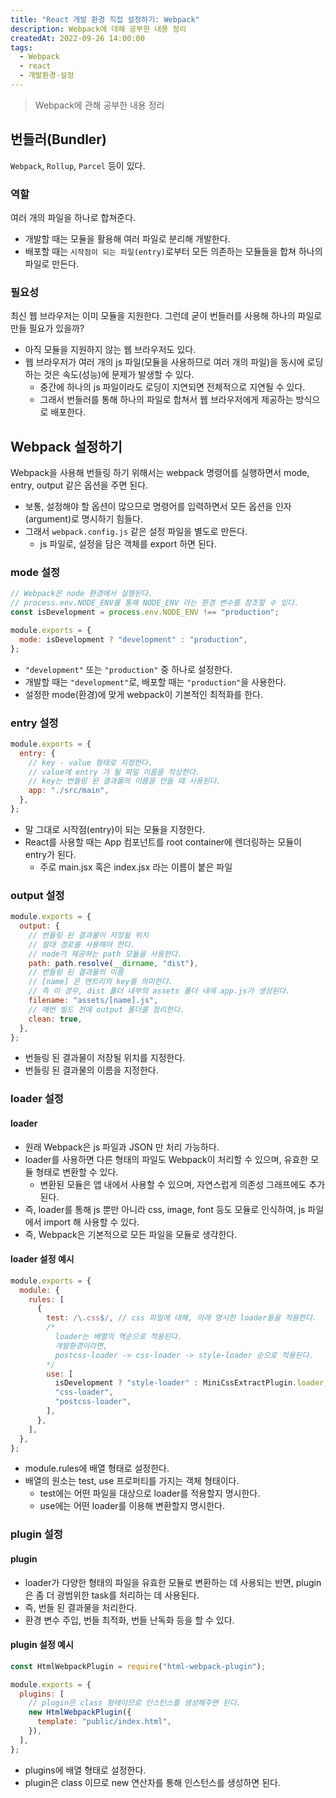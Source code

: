 ```yaml
---
title: "React 개발 환경 직접 설정하기: Webpack"
description: Webpack에 대해 공부한 내용 정리
createdAt: 2022-09-26 14:00:00
tags:
  - Webpack
  - react
  - 개발환경-설정
---
```


> Webpack에 관해 공부한 내용 정리

## 번들러(Bundler)

`Webpack`, `Rollup`, `Parcel` 등이 있다.

### 역할

여러 개의 파일을 하나로 합쳐준다.

- 개발할 때는 모듈을 활용해 여러 파일로 분리해 개발한다.
- 배포할 때는 `시작점이 되는 파일(entry)`로부터 모든 의존하는 모듈들을 합쳐 하나의 파일로 만든다.

### 필요성

최신 웹 브라우저는 이미 모듈을 지원한다. 그런데 굳이 번들러를 사용해 하나의 파일로 만들 필요가 있을까?

- 아직 모듈을 지원하지 않는 웹 브라우저도 있다.
- 웹 브라우저가 여러 개의 js 파일(모듈을 사용하므로 여러 개의 파일)을 동시에 로딩하는 것은 속도(성능)에 문제가 발생할 수 있다.
  - 중간에 하나의 js 파일이라도 로딩이 지연되면 전체적으로 지연될 수 있다.
  - 그래서 번들러를 통해 하나의 파일로 합쳐서 웹 브라우저에게 제공하는 방식으로 배포한다.

## Webpack 설정하기

Webpack을 사용해 번들링 하기 위해서는 webpack 명령어를 실행하면서 mode, entry, output 같은 옵션을 주면 된다.

- 보통, 설정해야 할 옵션이 많으므로 명령어를 입력하면서 모든 옵션을 인자(argument)로 명시하기 힘들다.
- 그래서 `webpack.config.js` 같은 설정 파일을 별도로 만든다.
  - js 파일로, 설정을 담은 객체를 export 하면 된다.

### mode 설정

```js
// Webpack은 node 환경에서 실행된다.
// process.env.NODE_ENV를 통해 NODE_ENV 라는 환경 변수를 참조할 수 있다.
const isDevelopment = process.env.NODE_ENV !== "production";

module.exports = {
  mode: isDevelopment ? "development" : "production",
};
```

- `"development"` 또는 `"production"` 중 하나로 설정한다.
- 개발할 때는 `"development"`로, 배포할 때는 `"production"`을 사용한다.
- 설정한 mode(환경)에 맞게 webpack이 기본적인 최적화를 한다.

### entry 설정

```js
module.exports = {
  entry: {
    // key - value 형태로 지정한다.
    // value에 entry 가 될 파일 이름을 작성한다.
    // key는 번들링 된 결과물의 이름을 만들 때 사용된다.
    app: "./src/main",
  },
};
```

- 말 그대로 시작점(entry)이 되는 모듈을 지정한다.
- React를 사용할 때는 App 컴포넌트를 root container에 렌더링하는 모듈이 entry가 된다.
  - 주로 main.jsx 혹은 index.jsx 라는 이름이 붙은 파일

### output 설정

```js
module.exports = {
  output: {
    // 번들링 된 결과물이 저장될 위치
    // 절대 경로를 사용해야 한다.
    // node가 제공하는 path 모듈을 사용한다.
    path: path.resolve(__dirname, "dist"),
    // 번들링 된 결과물의 이름
    // [name] 은 엔트리의 key를 의미한다.
    // 즉 이 경우, dist 폴더 내부의 assets 폴더 내에 app.js가 생성된다.
    filename: "assets/[name].js",
    // 매번 빌드 전에 output 폴더를 정리한다.
    clean: true,
  },
};
```

- 번들링 된 결과물이 저장될 위치를 지정한다.
- 번들링 된 결과물의 이름을 지정한다.

### loader 설정

#### loader

- 원래 Webpack은 js 파일과 JSON 만 처리 가능하다.
- loader를 사용하면 다른 형태의 파일도 Webpack이 처리할 수 있으며, 유효한 모듈 형태로 변환할 수 있다.
  - 변환된 모듈은 앱 내에서 사용할 수 있으며, 자연스럽게 의존성 그래프에도 추가된다.
- 즉, loader를 통해 js 뿐만 아니라 css, image, font 등도 모듈로 인식하여, js 파일에서 import 해 사용할 수 있다.
- 즉, Webpack은 기본적으로 모든 파일을 모듈로 생각한다.

#### loader 설정 예시

```js
module.exports = {
  module: {
    rules: [
      {
        test: /\.css$/, // css 파일에 대해, 아래 명시한 loader들을 적용한다.
        /* 
          loader는 배열의 역순으로 적용된다.
          개발환경이라면,
          postcss-loader -> css-loader -> style-loader 순으로 적용된다.
        */
        use: [
          isDevelopment ? "style-loader" : MiniCssExtractPlugin.loader,
          "css-loader",
          "postcss-loader",
        ],
      },
    ],
  },
};
```

- module.rules에 배열 형태로 설정한다.
- 배열의 원소는 test, use 프로퍼티를 가지는 객체 형태이다.
  - test에는 어떤 파일을 대상으로 loader를 적용할지 명시한다.
  - use에는 어떤 loader를 이용해 변환할지 명시한다.

### plugin 설정

#### plugin

- loader가 다양한 형태의 파일을 유효한 모듈로 변환하는 데 사용되는 반면, plugin은 좀 더 광범위한 task를 처리하는 데 사용된다.
- 즉, 번들 된 결과물을 처리한다.
- 환경 변수 주입, 번들 최적화, 번들 난독화 등을 할 수 있다.

#### plugin 설정 예시

```js
const HtmlWebpackPlugin = require("html-webpack-plugin");

module.exports = {
  plugins: [
    // plugin은 class 형태이므로 인스턴스를 생성해주면 된다.
    new HtmlWebpackPlugin({
      template: "public/index.html",
    }),
  ],
};
```

- plugins에 배열 형태로 설정한다.
- plugin은 class 이므로 new 연산자를 통해 인스턴스를 생성하면 된다.
